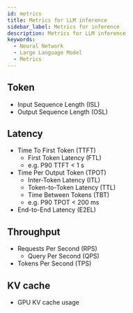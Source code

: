 ```yaml
---
id: metrics
title: Metrics for LLM inference
sidebar_label: Metrics for inference
description: Metrics for LLM inference
keywords:
  - Neural Network
  - Large Language Model
  - Metrics
---
```


## Token

- Input Sequence Length (ISL)
- Output Sequence Length (OSL)

## Latency

- Time To First Token (TTFT)
  - First Token Latency (FTL)
  - e.g. P90 TTFT < 1 s
- Time Per Output Token (TPOT)
  - Inter-Token Latency (ITL)
  - Token-to-Token Latency (TTL)
  - Time Between Tokens (TBT)
  - e.g. P90 TPOT < 200 ms
- End-to-End Latency (E2EL)

## Throughput

- Requests Per Second (RPS)
  - Query Per Second (QPS)
- Tokens Per Second (TPS)

## KV cache

- GPU KV cache usage

